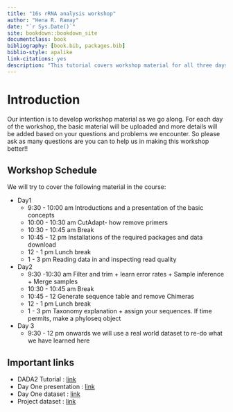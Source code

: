 ```yaml
---
title: "16s rRNA analysis workshop"
author: "Hena R. Ramay"
date: "`r Sys.Date()`"
site: bookdown::bookdown_site
documentclass: book
bibliography: [book.bib, packages.bib]
biblio-style: apalike
link-citations: yes
description: "This tutorial covers workshop material for all three days"
---
```


# Introduction

Our intention is to develop workshop material as we go along. For each day of the workshop, the basic material will be uploaded and more details will be added based on your questions and problems we encounter. So please ask as many questions are you can to help us in making this workshop better!!

## Workshop Schedule

We will try to cover the following material in the course:

- Day1
  - 9:30 - 10:00 am Introductions and a presentation of the basic concepts
  - 10:00 - 10:30 am CutAdapt- how remove primers
  - 10:30 - 10:45 am Break
  - 10:45 - 12 pm Installations of the required packages and data download
  - 12 -  1 pm Lunch break
  - 1 - 3 pm Reading data in and inspecting read quality

- Day2
  - 9:30 -10:30 am Filter and trim + learn error rates + Sample inference + Merge samples
  - 10:30 - 10:45 am Break
  - 10:45 - 12 Generate sequence table and remove Chimeras
  - 12 -  1 pm Lunch break
  - 1 - 3 pm  Taxonomy explanation + assign your sequences. If time permits, make a phyloseq object
  
- Day 3
  - 9:30 - 12 pm onwards we will use a real world dataset to re-do what we have learned here


## Important links

- DADA2 Tutorial :  [link](http://benjjneb.github.io/dada2/tutorial.html)
- Day One presentation : [link](new_microbiomeworkshop.pdf)
- Day One dataset : [link](MiSeqSOPData.zip)
- Project dataset : [link](https://www.dropbox.com/sh/qra6ohbsyt1icaz/AAACvlNjUhfkbkGIp_1KA2uCa?dl=0)
